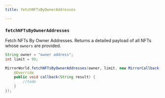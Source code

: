 ```yaml
---
title: fetchNFTsByOwnerAddresses

---
```


### `fetchNFTsByOwnerAddresses`

Fetch NFTs By Owner Addresses. Returns a detailed payload of all NFTs whose `owners`
are provided.

```java
String owner = "owner address";
int limit = 99;

MirrorWorld.fetchNFTsByOwnerAddresses(owner, limit, new MirrorCallback() {
    @Override
    public void callback(String result) {
        //todo
    }
});
```
